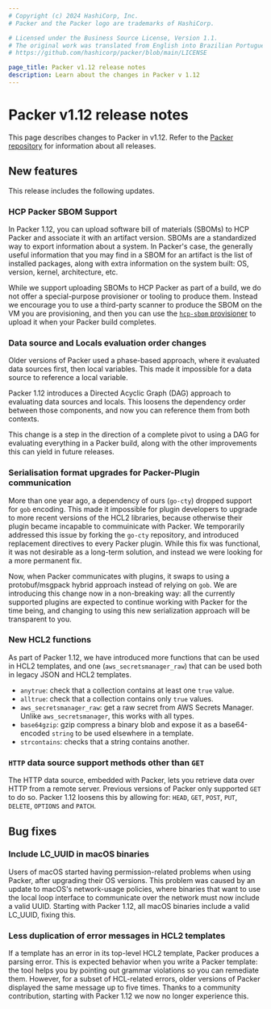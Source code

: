 ```yaml
---
# Copyright (c) 2024 HashiCorp, Inc.
# Packer and the Packer logo are trademarks of HashiCorp.

# Licensed under the Business Source License, Version 1.1.
# The original work was translated from English into Brazilian Portuguese.
# https://github.com/hashicorp/packer/blob/main/LICENSE

page_title: Packer v1.12 release notes
description: Learn about the changes in Packer v 1.12
---
```


# Packer v1.12 release notes

This page describes changes to Packer in v1.12. Refer to the [Packer repository](https://github.com/hashicorp/packer/releases) for information about all releases.

## New features

This release includes the following updates.

### HCP Packer SBOM Support

In Packer 1.12, you can upload software bill of materials (SBOMs) to HCP Packer and associate it with an artifact version.
SBOMs are a standardized way to export information about a system.
In Packer's case, the generally useful information that you may find in a SBOM for an artifact is the list of installed packages, along with extra information on the system built: OS, version, kernel, architecture, etc.

While we support uploading SBOMs to HCP Packer as part of a build, we do not offer a special-purpose provisioner or tooling to produce them.
Instead we encourage you to use a third-party scanner to produce the SBOM on the VM you are provisioning, and then you can use the [`hcp-sbom` provisioner](https://developer.hashicorp.com/packer/docs/provisioners/hcp-sbom) to upload it when your Packer build completes.

### Data source and Locals evaluation order changes

Older versions of Packer used a phase-based approach, where it evaluated data sources first, then local variables.
This made it impossible for a data source to reference a local variable.

Packer 1.12 introduces a Directed Acyclic Graph (DAG) approach to evaluating data sources and locals.
This loosens the dependency order between those components, and now you can reference them from both contexts.

This change is a step in the direction of a complete pivot to using a DAG for evaluating everything in a Packer build, along with the other improvements this can yield in future releases.

### Serialisation format upgrades for Packer-Plugin communication

More than one year ago, a dependency of ours (`go-cty`) dropped support for `gob` encoding.
This made it impossible for plugin developers to upgrade to more recent versions of the HCL2 libraries, because otherwise their plugin became incapable to commuinicate with Packer.
We temporarily addressed this issue by forking the `go-cty` repository, and introduced replacement directives to every Packer plugin.
While this fix was functional, it was not desirable as a long-term solution, and instead we were looking for a more permanent fix.

Now, when Packer communicates with plugins, it swaps to using a protobuf/msgpack hybrid approach instead of relying on `gob`.
We are introducing this change now in a non-breaking way: all the currently supported plugins are expected to continue working with Packer for the time being, and changing to using this new serialization approach will be transparent to you.

### New HCL2 functions

As part of Packer 1.12, we have introduced more functions that can be used in HCL2 templates, and one (`aws_secretsmanager_raw`) that can be used both in legacy JSON and HCL2 templates.

* `anytrue`: check that a collection contains at least one `true` value.
* `alltrue`: check that a collection contains only `true` values.
* `aws_secretsmanager_raw`: get a raw secret from AWS Secrets Manager. Unlike `aws_secretsmanager`, this works with all types.
* `base64gzip`: gzip compress a binary blob and expose it as a base64-encoded `string` to be used elsewhere in a template.
* `strcontains`: checks that a string contains another.

### `HTTP` data source support methods other than `GET`

The HTTP data source, embedded with Packer, lets you retrieve data over HTTP from a remote server.
Previous versions of Packer only supported `GET` to do so. Packer 1.12 loosens this by allowing for: `HEAD`, `GET`, `POST`, `PUT`, `DELETE`, `OPTIONS` and `PATCH`.

## Bug fixes

### Include LC_UUID in macOS binaries

Users of macOS started having permission-related problems when using Packer, after upgrading their OS versions.
This problem was caused by an update to macOS's network-usage policies, where binaries that want to use the local loop interface to communicate over the network must now include a valid UUID.
Starting with Packer 1.12, all macOS binaries include a valid LC_UUID, fixing this.

### Less duplication of error messages in HCL2 templates

If a template has an error in its top-level HCL2 template, Packer produces a parsing error.
This is expected behavior when you write a Packer template: the tool helps you by pointing out grammar violations so you can remediate them.
However, for a subset of HCL-related errors, older versions of Packer displayed the same message up to five times.
Thanks to a community contribution, starting with Packer 1.12 we now no longer experience this.
